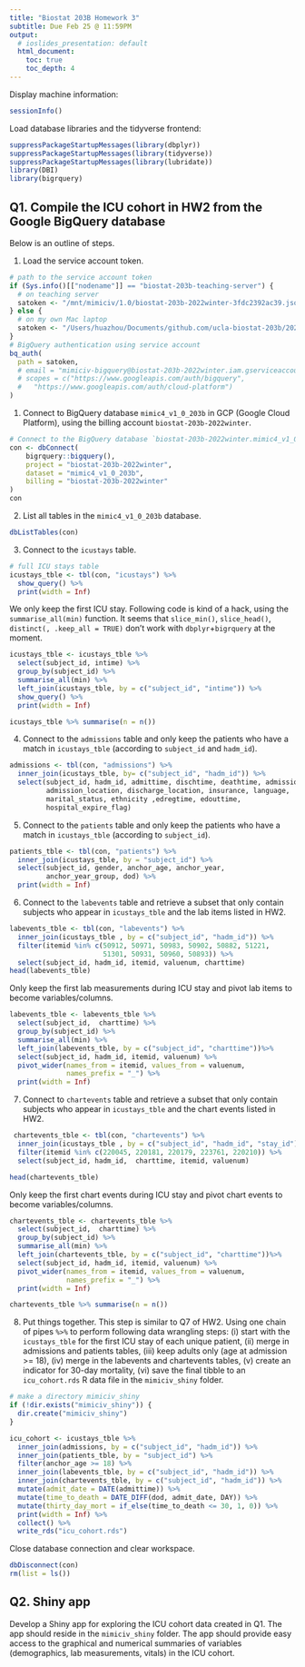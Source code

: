 ```yaml
---
title: "Biostat 203B Homework 3"
subtitle: Due Feb 25 @ 11:59PM
output:
  # ioslides_presentation: default
  html_document:
    toc: true
    toc_depth: 4
---
```


Display machine information:
```r
sessionInfo()
```

Load database libraries and the tidyverse frontend:
```r
suppressPackageStartupMessages(library(dbplyr))
suppressPackageStartupMessages(library(tidyverse))
suppressPackageStartupMessages(library(lubridate))
library(DBI)
library(bigrquery)
```

## Q1. Compile the ICU cohort in HW2 from the Google BigQuery database 

Below is an outline of steps.

1. Load the service account token.
```r
# path to the service account token 
if (Sys.info()[["nodename"]] == "biostat-203b-teaching-server") {
  # on teaching server
  satoken <- "/mnt/mimiciv/1.0/biostat-203b-2022winter-3fdc2392ac39.json"
} else {
  # on my own Mac laptop
  satoken <- "/Users/huazhou/Documents/github.com/ucla-biostat-203b/2022winter/hw/hw3/biostat-203b-2022winter-3fdc2392ac39.json"
}
# BigQuery authentication using service account
bq_auth(
  path = satoken,
  # email = "mimiciv-bigquery@biostat-203b-2022winter.iam.gserviceaccount.com",
  # scopes = c("https://www.googleapis.com/auth/bigquery",
  #   "https://www.googleapis.com/auth/cloud-platform")
)
```

1. Connect to BigQuery database `mimic4_v1_0_203b` in GCP (Google Cloud Platform), using the billing account `biostat-203b-2022winter`.
```r
# Connect to the BigQuery database `biostat-203b-2022winter.mimic4_v1_0_203b`
con <- dbConnect(
    bigrquery::bigquery(),
    project = "biostat-203b-2022winter",
    dataset = "mimic4_v1_0_203b",
    billing = "biostat-203b-2022winter"
)
con
```

2. List all tables in the `mimic4_v1_0_203b` database.
```r
dbListTables(con)
```

3. Connect to the `icustays` table.


```r
# full ICU stays table
icustays_tble <- tbl(con, "icustays") %>% 
  show_query() %>%
  print(width = Inf)
```


We only keep the first ICU stay. Following code is kind of a hack, using the `summarise_all(min)` function. It seems that `slice_min()`, `slice_head()`, `distinct(, .keep_all = TRUE)` don't work with `dbplyr`+`bigrquery` at the moment.
```r
icustays_tble <- icustays_tble %>% 
  select(subject_id, intime) %>% 
  group_by(subject_id) %>% 
  summarise_all(min) %>%
  left_join(icustays_tble, by = c("subject_id", "intime")) %>%
  show_query() %>%
  print(width = Inf)

icustays_tble %>% summarise(n = n())
```


4. Connect to the `admissions` table and only keep the patients who have a match in `icustays_tble` (according to `subject_id` and `hadm_id`).
```r
admissions <- tbl(con, "admissions") %>% 
  inner_join(icustays_tble, by= c("subject_id", "hadm_id")) %>%
  select(subject_id, hadm_id, admittime, dischtime, deathtime, admission_type, 
         admission_location, discharge_location, insurance, language, 
         marital_status, ethnicity ,edregtime, edouttime,
         hospital_expire_flag) 
```

5. Connect to the `patients` table and only keep the patients who have a match in `icustays_tble` (according to `subject_id`).
```r

patients_tble <- tbl(con, "patients") %>%
  inner_join(icustays_tble, by = "subject_id") %>% 
  select(subject_id, gender, anchor_age, anchor_year, 
         anchor_year_group, dod) %>%
  print(width = Inf)

```

6. Connect to the `labevents` table and retrieve a subset that only contain subjects who appear in `icustays_tble` and the lab items listed in HW2. 
```r
labevents_tble <- tbl(con, "labevents") %>% 
  inner_join(icustays_tble , by = c("subject_id", "hadm_id")) %>%
  filter(itemid %in% c(50912, 50971, 50983, 50902, 50882, 51221, 
                       51301, 50931, 50960, 50893)) %>%
  select(subject_id, hadm_id, itemid, valuenum, charttime)
head(labevents_tble)
```


Only keep the first lab measurements during ICU stay and pivot lab items to become variables/columns.

```r
labevents_tble <- labevents_tble %>% 
  select(subject_id,  charttime) %>% 
  group_by(subject_id) %>% 
  summarise_all(min) %>%
  left_join(labevents_tble, by = c("subject_id", "charttime"))%>%
  select(subject_id, hadm_id, itemid, valuenum) %>%
  pivot_wider(names_from = itemid, values_from = valuenum, 
              names_prefix = "_") %>%
  print(width = Inf)

```

7. Connect to `chartevents` table and retrieve a subset that only contain subjects who appear in `icustays_tble` and the chart events listed in HW2.
```r
 chartevents_tble <- tbl(con, "chartevents") %>% 
  inner_join(icustays_tble , by = c("subject_id", "hadm_id", "stay_id")) %>%
  filter(itemid %in% c(220045, 220181, 220179, 223761, 220210)) %>%
  select(subject_id, hadm_id,  charttime, itemid, valuenum)

head(chartevents_tble)
```
Only keep the first chart events during ICU stay and pivot chart events to become variables/columns.
```r
chartevents_tble <- chartevents_tble %>% 
  select(subject_id,  charttime) %>% 
  group_by(subject_id) %>% 
  summarise_all(min) %>%
  left_join(chartevents_tble, by = c("subject_id", "charttime"))%>%
  select(subject_id, hadm_id, itemid, valuenum) %>%
  pivot_wider(names_from = itemid, values_from = valuenum, 
              names_prefix = "_") %>%
  print(width = Inf)

chartevents_tble %>% summarise(n = n())
```

8. Put things together. This step is similar to Q7 of HW2. Using one chain of pipes `%>%` to perform following data wrangling steps: (i) start with the `icustays_tble` for the first ICU stay of each unique patient, (ii) merge in admissions and patients tables, (iii) keep adults only (age at admission >= 18), (iv) merge in the labevents and chartevents tables, (v) create an indicator for 30-day mortality, (vi) save the final tibble to an `icu_cohort.rds` R data file in the `mimiciv_shiny` folder.

```r
# make a directory mimiciv_shiny
if (!dir.exists("mimiciv_shiny")) {
  dir.create("mimiciv_shiny")
}
```

```r

icu_cohort <- icustays_tble %>% 
  inner_join(admissions, by = c("subject_id", "hadm_id")) %>%
  inner_join(patients_tble, by = "subject_id") %>%
  filter(anchor_age >= 18) %>%
  inner_join(labevents_tble, by = c("subject_id", "hadm_id")) %>%
  inner_join(chartevents_tble, by = c("subject_id", "hadm_id")) %>%
  mutate(admit_date = DATE(admittime)) %>%
  mutate(time_to_death = DATE_DIFF(dod, admit_date, DAY)) %>%
  mutate(thirty_day_mort = if_else(time_to_death <= 30, 1, 0)) %>%
  print(width = Inf) %>%
  collect() %>%
  write_rds("icu_cohort.rds")
```







Close database connection and clear workspace.
```r
dbDisconnect(con)
rm(list = ls())
```

## Q2. Shiny app

Develop a Shiny app for exploring the ICU cohort data created in Q1. The app should reside in the `mimiciv_shiny` folder. The app should provide easy access to the graphical and numerical summaries of variables (demographics, lab measurements, vitals) in the ICU cohort.
